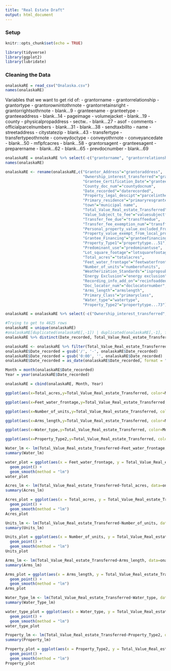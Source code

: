 ---
title: "Real Estate Draft"
output: html_document
---

### Setup

```{r setup, include=FALSE}
knitr::opts_chunk$set(echo = TRUE)
```

```{r}
library(tidyverse)
library(ggplot2)
library(lubridate)
```

### Cleaning the Data

```{r}
onalaskaRE = read_csv("Onalaska.csv")
names(onalaskaRE)
```

Variables that we want to get rid of: 
- grantorname
- grantorrelationship
- grantortype
- grantorownintothrnote
- grantorretainsright
- grantorrightsothrnote
- blank...9
- granteename
- granteetype
- granteeaddress
- blank...14
- pageimage
- volumejacket
- blank...19
- county
- physicalpropaddress
- sectw..
- blank...27
- asof
- comments
- officialparcelnumbers
- blank...31
- blank...38
- sendtaxbillto
- name
- streetaddress
- citystatezip
- blank...43
- transfertype
- transfertypeothrnote
- conveydoctype
- conveyothrnote
- conveyancedate
- blank...50
- mflpfcacres
- blank...58
- grantorsagent
- granteesagent
- preparername
- blank...62
- blank...65
- prevdocnumber
- blank...69

```{r}
onalaskaRE = onalaskaRE %>% select(-c("grantorname", "grantorrelationship", "grantortype", "grantorownintothrnote", "grantorretainsright", "grantorrightsothrnote", "blank...9", "granteename", "granteetype", "granteeaddress", "blank...14", "pageimage", "volumejacket", "blank...19", "county", "physicalpropaddress", "sectwshpbaselinerngemeridian", "blank...27", "asof", "comments", "officialparcelnumbers", "blank...31", "blank...38", "sendtaxbillto", "name", "streetaddress", "citystatezip", "blank...43", "transfertype", "transfertypeothrnote", "conveydoctype", "conveyothrnote", "conveyancedate", "blank...50", "mflpfcacres", "blank...58", "grantorsagent", "granteesagent", "preparername", "blank...62", "blank...65", "prevdocnumber", "blank...69", "subdivcondolotunitblock"))
names(onalaskaRE)
```

```{r rename}
onalaskaRE <- rename(onalaskaRE,c("Grantor_Address"="grantoraddress",          
                                  "Ownership_interest_transferred"="grantorownership",         
                                  "Grantee_Certification_Date"="granteecertdate",       
                                  "County_doc_num"="countydocnum",         
                                  "Date_recorded"="daterecorded",            
                                  "Property_legal_descipt"="parcelinthe",           
                                  "Primary_residence"="primaryresgrantee",        
                                  "town"="municipal name",       
                                  "Total_Value_Real_estate_Transferred"="totvalrealestatetransfrd",
                                  "Value_Subject_to_fee"="valuesubjectfee",          
                                  "Transfer_fee_due"="transffeedue",             
                                  "Transfer_fee_exemption_num"="transffeeexemptnum",      
                                  "Personal_property_value_excluded_From_total_value"="ppvalueexcluded",          
                                  "Property_value_exempt_from_local_property_tax"="propvalueexemptloctax",    
                                  "Grantee_Financing"="granteefinancing",        
                                  "Property_Type1"="propertytype...51",        
                                  "Predominant_use"="predominantuse",           
                                  "Lot_square_footage"="lotsquarefootage",         
                                  "Total_acres"="totalacres",               
                                  "Feet_water_frontage"="feetwaterfrontage",        
                                  "Number_of_units"="numberofunits",           
                                  "Weatherization_Standards"="ispropsubtoresrentstand",  
                                  "Energy Exclusion"="energy exclusion",         
                                  "Recording_info_add_on"="recinfoaddedon",          
                                  "Doc_locator_num"="doclocatornumber",         
                                  "Arms_length"="armslength",               
                                  "Primary_Class"="primaryclass",            
                                  "Water_type"="watertype",                
                                  "Property_Type2"="propertytype...73"))
```

```{r}
onalaskaRE = onalaskaRE %>% select(-c("Ownership_interest_transferred", "Grantee_Certification_Date", "County_doc_num", "Property_legal_descipt", "Primary_residence", "town", "Value_Subject_to_fee", "Transfer_fee_due", "Transfer_fee_exemption_num", "Personal_property_value_excluded_From_total_value", "Property_value_exempt_from_local_property_tax", "Grantee_Financing", "Predominant_use", "Lot_square_footage", "Weatherization_Standards", "Recording_info_add_on", "Doc_locator_num"))

#Trying to get to 4625 rows
onalaskaRE = unique(onalaskaRE)
#onalaskaRE[duplicated(onalaskaRE[,-1]) | duplicated(onalaskaRE[,-1], fromLast = TRUE),]
onalaskaRE %>% distinct(Date_recorded, Total_Value_Real_estate_Transferred, Property_Type1, Total_acres, Feet_water_frontage, Number_of_units, `Energy Exclusion`, Arms_length, Primary_Class, Water_type, Property_Type2, .keep_all = TRUE)
```

```{r filter total value of real estate}
onalaskaRE <- onalaskaRE %>% filter(Total_Value_Real_estate_Transferred>1)
onalaskaRE$Date_recorded = gsub('/', '-', onalaskaRE$Date_recorded)
onalaskaRE$Date_recorded = gsub('0:00', '', onalaskaRE$Date_recorded)
onalaskaRE$Date_recorded = as_date(onalaskaRE$Date_recorded, format = "%m-%d-%Y")

Month = month(onalaskaRE$Date_recorded)
Year = year(onalaskaRE$Date_recorded)

onalaskaRE = cbind(onalaskaRE, Month, Year)

```

```{r Plot by Month}
ggplot(aes(x=Total_acres,y=Total_Value_Real_estate_Transferred, color=Month),data=onalaskaRE)+geom_point()

ggplot(aes(x=Feet_water_frontage,y=Total_Value_Real_estate_Transferred, color=Month),data=onalaskaRE)+geom_point()

ggplot(aes(x=Number_of_units,y=Total_Value_Real_estate_Transferred, color=Month),data=onalaskaRE)+geom_point()

ggplot(aes(x=Arms_length,y=Total_Value_Real_estate_Transferred, color=Month),data=onalaskaRE)+geom_point()

ggplot(aes(x=Water_type,y=Total_Value_Real_estate_Transferred, color=Month),data=onalaskaRE)+geom_point()

ggplot(aes(x=Property_Type2,y=Total_Value_Real_estate_Transferred, color=Month),data=onalaskaRE)+geom_point()

```

```{r Feet From water}
Water_lm <- lm(Total_Value_Real_estate_Transferred~Feet_water_frontage, data=onalaskaRE)
summary(Water_lm)

water_plot = ggplot(aes(x = Feet_water_frontage, y = Total_Value_Real_estate_Transferred), data = onalaskaRE) +
  geom_point() +
  geom_smooth(method = "lm")
water_plot
```

```{r Total Acres}
Acres_lm <- lm(Total_Value_Real_estate_Transferred~Total_acres, data=onalaskaRE)
summary(Acres_lm)

Acres_plot = ggplot(aes(x = Total_acres, y = Total_Value_Real_estate_Transferred), data = onalaskaRE) +
  geom_point() +
  geom_smooth(method = "lm")
Acres_plot
```

```{r Number of Units}
Units_lm <- lm(Total_Value_Real_estate_Transferred~Number_of_units, data=onalaskaRE)
summary(Units_lm)

Units_plot = ggplot(aes(x = Number_of_units, y = Total_Value_Real_estate_Transferred), data = onalaskaRE) +
  geom_point() +
  geom_smooth(method = "lm")
Units_plot
```

```{r Arms Length}
Arms_lm <- lm(Total_Value_Real_estate_Transferred~Arms_length, data=onalaskaRE)
summary(Arms_lm)

Arms_plot = ggplot(aes(x = Arms_length, y = Total_Value_Real_estate_Transferred), data = onalaskaRE) +
  geom_point() +
  geom_smooth(method = "lm")
Arms_plot
```

```{r Water Type}
Water_Type_lm <- lm(Total_Value_Real_estate_Transferred~Water_type, data=onalaskaRE)
summary(Water_Type_lm)

water_type_plot = ggplot(aes(x = Water_type, y = Total_Value_Real_estate_Transferred), data = onalaskaRE) +
  geom_point() +
  geom_smooth(method = "lm")
water_type_plot
```

```{r property type}
Property_lm <- lm(Total_Value_Real_estate_Transferred~Property_Type2, data=onalaskaRE)
summary(Property_lm)

Property_plot = ggplot(aes(x = Property_Type2, y = Total_Value_Real_estate_Transferred), data = onalaskaRE) +
  geom_point() +
  geom_smooth(method = "lm")
Property_plot
```
